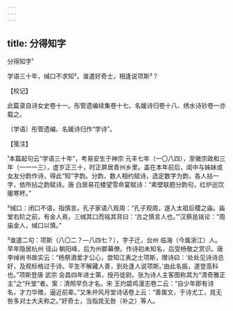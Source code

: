 ```yaml
---
---
---
```

title: 分得知字
---



分得知字¹





学语三十年，缄口不求知²。谁遣好奇士，相逢说项斯³？

【校记】

此篇录自诗女史卷十一。彤管遗编续集卷十七、名媛诗归卷十八、绣水诗钞卷一亦载之。

〔学语〕彤管遗编、名媛诗归作“学诗”。

【笺注】

¹本篇起句云“学语三十年”，考易安生于神宗 元丰七年（一〇八四），至徽宗政和三年（一一一三），虚岁正三十，时正屏居青州乡里。盖在本年前后，闺中与姊妹或女友分韵作诗，得此“知”字韵。分韵，数人相约赋诗，选定数字为韵，各人拈一字，依所拈之韵赋诗。唐 白居易花楼望雪命宴赋诗：“素壁联题分韵句，红炉巡饮暖寒杯。”

²缄口：闭口不语，指慎言。孔子家语八观周：“孔子观周，遂入太祖后稷之庙。庙堂右阶之前，有金人焉，三缄其口而铭其背曰：‘古之慎言人也。’”汉蔡邕铭论：“周庙金人，缄口以慎。”

³谁遣二句：项斯（八〇二？—八四七？），字子迁，台州 临海（今属浙江）人。早年隐居杭州 径山 朝阳峰，后为州郡幕僚。作诗初未知名，后受杨敬之赏识。唐 李绰尚书故实云：“杨祭酒爱才公心，尝知江表之士项斯，赠诗曰：‘处处见诗诗总好，及观标格过于诗。平生不解藏人善，到处逢人说项斯。’由此名振，遂登高科也。”项斯登唐 武宗 会昌四年进士第，授丹徒尉。张为诗人主客图称其为“清奇雅正主”之“升堂”者。案：清照早负才名。宋 王灼碧鸡漫志卷二云：“自少年即有诗名，才力华赡，逼近前辈。”又朱弁风月堂诗话卷上云：“善属文，于诗尤工，晁无咎多对士大夫称之。”好奇士，当指晁无咎（补之）等人。